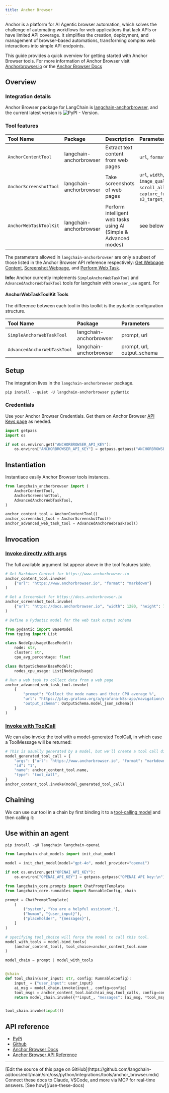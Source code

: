 ```yaml
---
title: Anchor Browser
---
```


Anchor is a platform for AI Agentic browser automation, which solves the challenge of automating workflows for web applications that lack APIs or have limited API coverage. It simplifies the creation, deployment, and management of browser-based automations, transforming complex web interactions into simple API endpoints.

This guide provides a quick overview for getting started with Anchor Browser tools. For more information of Anchor Browser visit [Anchorbrowser.io](https://anchorbrowser.io?utm=langchain) or the [Anchor Browser Docs](https://docs.anchorbrowser.io?utm=langchain)

## Overview

### Integration details

Anchor Browser package for LangChain is [langchain-anchorbrowser](https://pypi.org/project/langchain-anchorbrowser), and the current latest version is ![PyPI - Version](https://img.shields.io/pypi/v/langchain-anchorbrowser?style=flat-square&label=%20).

### Tool features

| Tool Name | Package | Description | Parameters |
| :--- | :--- | :--- | :---|
| `AnchorContentTool` | langchain-anchorbrowser | Extract text content from web pages | `url`, `format` |
| `AnchorScreenshotTool` | langchain-anchorbrowser | Take screenshots of web pages | `url`, `width`, `height`, `image_quality`, `wait`, `scroll_all_content`, `capture_full_height`, `s3_target_address` |
| `AnchorWebTaskToolKit` | langchain-anchorbrowser | Perform intelligent web tasks using AI (Simple & Advanced modes) | see below |

The parameters allowed in `langchain-anchorbrowser` are only a subset of those listed in the Anchor Browser API reference respectively: [Get Webpage Content](https://docs.anchorbrowser.io/sdk-reference/tools/get-webpage-content?utm=langchain), [Screenshot Webpage](https://docs.anchorbrowser.io/sdk-reference/tools/screenshot-webpage?utm=langchain), and [Perform Web Task](https://docs.anchorbrowser.io/sdk-reference/ai-tools/perform-web-task?utm=langchain).

**Info:** Anchor currently implements `SimpleAnchorWebTaskTool` and `AdvancedAnchorWebTaskTool` tools for langchain with `browser_use` agent. For

#### AnchorWebTaskToolKit Tools

The difference between each tool in this toolkit is the pydantic configuration structure.

| Tool Name | Package | Parameters |
| :--- | :--- | :--- |
| `SimpleAnchorWebTaskTool` | langchain-anchorbrowser | prompt, url |
| `AdvancedAnchorWebTaskTool` | langchain-anchorbrowser | prompt, url, output_schema |

## Setup

The integration lives in the `langchain-anchorbrowser` package.

```python
pip install --quiet -U langchain-anchorbrowser pydantic
```

### Credentials

Use your Anchor Browser Credentials. Get them on Anchor Browser [API Keys page](https://app.anchorbrowser.io/api-keys?utm=langchain) as needed.

```python
import getpass
import os

if not os.environ.get("ANCHORBROWSER_API_KEY"):
    os.environ["ANCHORBROWSER_API_KEY"] = getpass.getpass("ANCHORBROWSER API key:\n")
```

## Instantiation

Instantiace easily Anchor Browser tools instances.

```python
from langchain_anchorbrowser import (
    AnchorContentTool,
    AnchorScreenshotTool,
    AdvancedAnchorWebTaskTool,
)

anchor_content_tool = AnchorContentTool()
anchor_screenshot_tool = AnchorScreenshotTool()
anchor_advanced_web_task_tool = AdvancedAnchorWebTaskTool()
```

## Invocation

### [Invoke directly with args](/oss/python/langchain/tools#use-the-tool-directly)

The full available argument list appear above in the tool features table.

```python
# Get Markdown Content for https://www.anchorbrowser.io
anchor_content_tool.invoke(
    {"url": "https://www.anchorbrowser.io", "format": "markdown"}
)

# Get a Screenshot for https://docs.anchorbrowser.io
anchor_screenshot_tool.invoke(
    {"url": "https://docs.anchorbrowser.io", "width": 1280, "height": 720}
)
```

```python
# Define a Pydantic model for the web task output schema

from pydantic import BaseModel
from typing import List

class NodeCpuUsage(BaseModel):
    node: str,
    cluster: str,
    cpu_avg_percentage: float

class OutputSchema(BaseModel):
    nodes_cpu_usage: List[NodeCpuUsage]

# Run a web task to collect data from a web page
anchor_advanced_web_task_tool.invoke(
    {
        "prompt": "Collect the node names and their CPU average %",
        "url": "https://play.grafana.org/a/grafana-k8s-app/navigation/nodes?from=now-1h&to=now&refresh=1m",
        "output_schema": OutputSchema.model_json_schema()
    }
)
```

### [Invoke with ToolCall](/oss/python/langchain/tools/#tool-execution)

We can also invoke the tool with a model-generated ToolCall, in which case a ToolMessage will be returned:

```python
# This is usually generated by a model, but we'll create a tool call directly for demo purposes.
model_generated_tool_call = {
    "args": {"url": "https://www.anchorbrowser.io", "format": "markdown"},
    "id": "1",
    "name": anchor_content_tool.name,
    "type": "tool_call",
}
anchor_content_tool.invoke(model_generated_tool_call)
```

## Chaining

We can use our tool in a chain by first binding it to a [tool-calling model](/oss/python/langchain/tools/) and then calling it:

## Use within an agent

```python
pip install -qU langchain langchain-openai
```

```python
from langchain.chat_models import init_chat_model

model = init_chat_model(model="gpt-4o", model_provider="openai")
```

```python
if not os.environ.get("OPENAI_API_KEY"):
    os.environ["OPENAI_API_KEY"] = getpass.getpass("OPENAI API key:\n")
```

```python
from langchain_core.prompts import ChatPromptTemplate
from langchain_core.runnables import RunnableConfig, chain

prompt = ChatPromptTemplate(
    [
        ("system", "You are a helpful assistant."),
        ("human", "{user_input}"),
        ("placeholder", "{messages}"),
    ]
)

# specifying tool_choice will force the model to call this tool.
model_with_tools = model.bind_tools(
    [anchor_content_tool], tool_choice=anchor_content_tool.name
)

model_chain = prompt | model_with_tools


@chain
def tool_chain(user_input: str, config: RunnableConfig):
    input_ = {"user_input": user_input}
    ai_msg = model_chain.invoke(input_, config=config)
    tool_msgs = anchor_content_tool.batch(ai_msg.tool_calls, config=config)
    return model_chain.invoke({**input_, "messages": [ai_msg, *tool_msgs]}, config=config)


tool_chain.invoke(input())
```

## API reference

- [PyPi](https://pypi.org/project/langchain-anchorbrowser)
- [Github](https://github.com/anchorbrowser/langchain-anchorbrowser)
- [Anchor Browser Docs](https://docs.anchorbrowser.io/introduction?utm=langchain)
- [Anchor Browser API Reference](https://docs.anchorbrowser.io/api-reference/ai-tools/perform-web-task?utm=langchain)

---

<Callout icon="pen-to-square" iconType="regular">
    [Edit the source of this page on GitHub](https://github.com/langchain-ai/docs/edit/main/src/oss/python/integrations/tools/anchor_browser.mdx)
</Callout>
<Tip icon="terminal" iconType="regular">
    Connect these docs to Claude, VSCode, and more via MCP for    real-time answers. [See how](/use-these-docs)
</Tip>
